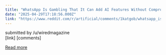 ```yaml
---
title: "WhatsApp Is Gambling That It Can Add AI Features Without Compromising Privacy"
date: "2025-04-29T17:18:56.000Z"
link: "https://www.reddit.com/r/artificial/comments/1katgob/whatsapp_is_gambling_that_it_can_add_ai_features/"
---
```


submitted by    /u/wiredmagazine  
 [link]   [comments]

[Read more](https://www.reddit.com/r/artificial/comments/1katgob/whatsapp_is_gambling_that_it_can_add_ai_features/)
